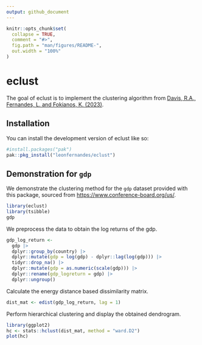 ```yaml
---
output: github_document
---
```


<!-- README.md is generated from README.Rmd. Please edit that file -->

```r
knitr::opts_chunk$set(
  collapse = TRUE,
  comment = "#>",
  fig.path = "man/figures/README-",
  out.width = "100%"
)
```

# eclust

<!-- badges: start -->
<!-- badges: end -->

The goal of eclust is to implement the clustering algorithm from [Davis, R.A., Fernandes, L. and Fokianos, K. (2023)](https://onlinelibrary.wiley.com/doi/10.1111/jtsa.12688).

## Installation

You can install the development version of eclust like so:

``` r
#install.packages("pak")
pak::pkg_install("leonfernandes/eclust")
```

## Demonstration for `gdp`

We demonstrate the clustering method for the `gdp` dataset provided with this package, sourced from [https://www.conference-board.org/us/](https://www.conference-board.org/us/).

```r
library(eclust)
library(tsibble)
gdp
```

We preprocess the data to obtain the log returns of the gdp.

```r
gdp_log_return <-
  gdp |>
  dplyr::group_by(country) |>
  dplyr::mutate(gdp = log(gdp) - dplyr::lag(log(gdp))) |>
  tidyr::drop_na() |>
  dplyr::mutate(gdp = as.numeric(scale(gdp))) |>
  dplyr::rename(gdp_logreturn = gdp) |>
  dplyr::ungroup()
```

Calculate the energy distance based dissimilarity matrix.

```r
dist_mat <- edist(gdp_log_return, lag = 1)
```

Perform hierarchical clustering and display the obtained dendrogram.

```r
library(ggplot2)
hc <- stats::hclust(dist_mat, method = "ward.D2")
plot(hc)
```